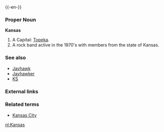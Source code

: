 {{wikipedia}}
{{-en-}}

===Proper Noun===
'''Kansas'''
#A {{USstate}}  Capital: [[Topeka]].
# A rock band active in the 1970's <!-- And 1980's? -->with members from the state of Kansas.
===See also===
*[[Jayhawk]]
*[[Jayhawker]]
*[[KS]]
===External links===
{{pedialite}}

===Related terms===
*[[Kansas City]]

[[nl:Kansas]]